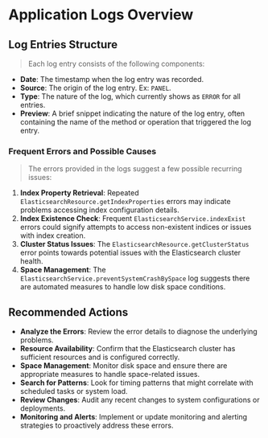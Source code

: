 # Application Logs Overview


## Log Entries Structure

> Each log entry consists of the following components:

- **Date**: The timestamp when the log entry was recorded.
- **Source**: The origin of the log entry. Ex: `PANEL`.
- **Type**: The nature of the log, which currently shows as `ERROR` for all entries.
- **Preview**: A brief snippet indicating the nature of the log entry, often containing the name of the method or operation that triggered the log entry.

### Frequent Errors and Possible Causes

> The errors provided in the logs suggest a few possible recurring issues:

1. **Index Property Retrieval**: Repeated `ElasticsearchResource.getIndexProperties` errors may indicate problems accessing index configuration details.
2. **Index Existence Check**: Frequent `ElasticsearchService.indexExist` errors could signify attempts to access non-existent indices or issues with index creation.
3. **Cluster Status Issues**: The `ElasticsearchResource.getClusterStatus` error points towards potential issues with the Elasticsearch cluster health.
4. **Space Management**: The `ElasticsearchService.preventSystemCrashBySpace` log suggests there are automated measures to handle low disk space conditions.

## Recommended Actions

- **Analyze the Errors**: Review the error details to diagnose the underlying problems.
- **Resource Availability**: Confirm that the Elasticsearch cluster has sufficient resources and is configured correctly.
- **Space Management**: Monitor disk space and ensure there are appropriate measures to handle space-related issues.
- **Search for Patterns**: Look for timing patterns that might correlate with scheduled tasks or system load.
- **Review Changes**: Audit any recent changes to system configurations or deployments.
- **Monitoring and Alerts**: Implement or update monitoring and alerting strategies to proactively address these errors.

